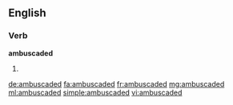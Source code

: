 ==English==

===Verb===
'''ambuscaded'''

# {{past of|ambuscade}}

[[de:ambuscaded]]
[[fa:ambuscaded]]
[[fr:ambuscaded]]
[[mg:ambuscaded]]
[[ml:ambuscaded]]
[[simple:ambuscaded]]
[[vi:ambuscaded]]